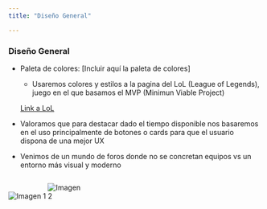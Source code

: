 ```yaml
---
title: "Diseño General"

---
```


### Diseño General
- Paleta de colores: [Incluir aquí la paleta de colores]
    - Usaremos colores y estilos a la pagina del LoL (League of Legends), juego en el que basamos el MVP (Minimun Viable Project)
    
    [Link a LoL](https://www.leagueoflegends.com/es-es/)

- Valoramos que para destacar dado el tiempo disponible nos basaremos en el uso principalmente de botones o cards para que el usuario dispona de una mejor UX

- Venimos de un mundo de foros donde no se concretan equipos vs un entorno más visual y moderno

<div style="display: flex; flex-wrap: wrap;">
  <img src="../img/ForoLoL.png" alt="Imagen 1" style="flex: 50%; max-width: 49%;">
  <img src="../img/ForoLoL.png" alt="Imagen 2" style="flex: 50%; max-width: 49%;">
</div>


